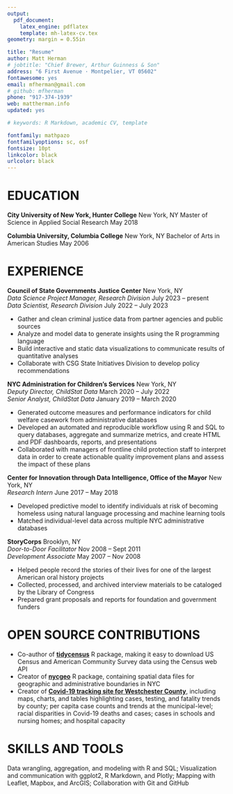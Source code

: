 ```yaml
---
output: 
  pdf_document:
    latex_engine: pdflatex
    template: mh-latex-cv.tex
geometry: margin = 0.55in

title: "Resume"
author: Matt Herman
# jobtitle: "Chief Brewer, Arthur Guinness & Son"
address: "6 First Avenue · Montpelier, VT 05602"
fontawesome: yes
email: mfherman@gmail.com
# github: mfherman
phone: "917-374-1939"
web: mattherman.info
updated: yes

# keywords: R Markdown, academic CV, template

fontfamily: mathpazo
fontfamilyoptions: sc, osf
fontsize: 10pt
linkcolor: black
urlcolor: black
---
```


# EDUCATION
**City University of New York, Hunter College** \hfill New York, NY \newline
Master of Science in Applied Social Research \hfill May 2018 

**Columbia University, Columbia College** \hfill New York, NY \newline
Bachelor of Arts in American Studies \hfill May 2006  

# EXPERIENCE
**Council of State Governments Justice Center** \hfill New York, NY  
*Data Science Project Manager, Research Division* \hfill July 2023 -- present  
*Data Scientist, Research Division* \hfill July 2022 -- July 2023  

- Gather and clean criminal justice data from partner agencies and public sources
- Analyze and model data to generate insights using the R programming language
- Build interactive and static data visualizations to communicate results of quantitative analyses
- Collaborate with CSG State Initiatives Division to develop policy recommendations

**NYC Administration for Children’s Services** \hfill New York, NY  
*Deputy Director, ChildStat Data* \hfill March 2020 -- July 2022  
*Senior Analyst, ChildStat Data* \hfill January 2019 -- March 2020  

- Generated outcome measures and performance indicators for child welfare casework from administrative databases
- Developed an automated and reproducible workflow using R and SQL to query databases, aggregate and summarize metrics, and create HTML and PDF dashboards, reports, and presentations
- Collaborated with managers of frontline child protection staff to interpret data in order to create actionable quality improvement plans and assess the impact of these plans
<!-- - Build Covid-19 "Early Alert Dashboard" to track week-to-week changes in child protection metrics -->
<!-- - Create internal R package with functions to support analysis including address geocoding, database connections, common data aggregations, and ggplot2 themes and palettes -->
<!-- - Manage two analysts and support their work product and professional development by conducting frequent code review and teaching R classes -->

**Center for Innovation through Data Intelligence, Office of the Mayor** \hfill New York, NY  
*Research Intern* \hfill June 2017 -- May 2018

- Developed predictive model to identify individuals at risk of becoming homeless using natural language processing and machine learning tools
- Matched individual-level data across multiple NYC administrative databases

<!-- **Mapping the Solidarity Economy Project, Professor Marianna Pavlovskaya** \hfill New York, NY   -->
<!-- *Research Assistant* \hfill February 2018 -- present -->

<!-- - Download, clean, and analyze financial data from the National Credit Union Administration -->
<!-- - Build maps and perform spatial analysis of cooperative businesses -->

<!-- **Ends Meat** \hfill Brooklyn, NY   -->
<!-- *Director of Operations* \hfill March 2015 -- present -->

<!-- - Develop financial, regulatory, and management systems for butcher shop/salumeria -->
<!-- - Create short, medium, and long-term business model and budgets -->

<!-- **Measure of America** \hfill Brooklyn, NY   -->
<!-- *Data Analysis Intern* \hfill Jan 2017 -- June 2017 -->

<!-- - Obtained, cleaned, and analyzed large public datasets including the American Community Survey -->
<!-- - Created maps, graphs, and charts of demographic, economic, and health indicators -->

<!-- **Religion and Society Study** \hfill Lusaka, Zambia   -->
<!-- *Research Coordinator* \hfill June 2016 -- Aug 2016 -->

<!-- -	Built partnerships with and documented political activities of key church groups -->
<!-- -	Conducted interviews with religious and civil society leaders -->
<!-- -	Acquired data from Zambian government agencies related to religious organizations -->

**StoryCorps** \hfill Brooklyn, NY  
*Door-to-Door Facilitator* \hfill Nov 2008 -- Sept 2011  
*Development Associate* \hfill May 2007 -- Nov 2008

- Helped people record the stories of their lives for one of the largest American oral history projects
- Collected, processed, and archived interview materials to be cataloged by the Library of Congress
-	Prepared grant proposals and reports for foundation and government funders

# OPEN SOURCE CONTRIBUTIONS
- Co-author of [**tidycensus**](https://walker-data.com/tidycensus/) R package, making it easy to download US Census and American Community Survey data using the Census web API
- Creator of [**nycgeo**](https://nycgeo.mattherman.info/) R package, containing spatial data files for geographic and administrative boundaries in NYC
- Creator of [**Covid-19 tracking site for Westchester County**](https://westchester-covid.mattherman.info/), including maps, charts, and tables highlighting cases, testing, and fatality trends by county; per capita case counts and trends at the municipal-level; racial disparities in Covid-19 deaths and cases; cases in schools and nursing homes; and hospital capacity

# SKILLS AND TOOLS
Data wrangling, aggregation, and modeling with R and SQL; Visualization and communication with ggplot2, R Markdown, and Plotly; Mapping with Leaflet, Mapbox, and ArcGIS; Collaboration with Git and GitHub